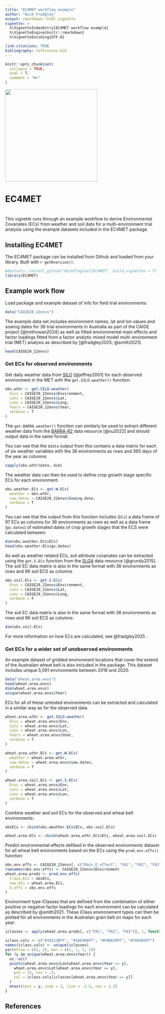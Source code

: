 ```yaml
---
title: "EC4MET workflow example"
author: "Nick Fradgley"
output: rmarkdown::html_vignette
vignette: >
  %\VignetteIndexEntry{EC4MET workflow example}
  %\VignetteEngine{knitr::rmarkdown}
  %\VignetteEncoding{UTF-8}

link-citations: TRUE
bibliography: references.bib
---
```


```r
knitr::opts_chunk$set(
  collapse = TRUE,
  eval = T,
  comment = "#>"
)
```

[![](images/logo-01.png){width="300"}](https://github.com/NickFlagleaf/EC4MET)

# EC4MET

# 

This vignette runs through an example workflow to derive Environmental Covariates (ECs) from weather and soil data for a multi-environment trial analysis using the example datasets included in the EC4MET package.

## Installing EC4MET

The EC4MET package can be installed from Github and loaded from your library. Built with `r getRversion()`.

```r
#devtools::install_github("NickFlagleaf/EC4MET", build_vignettes = T)
library(EC4MET)
```

## Example work flow

Load package and example dataset of info for field trial environments:

```r
data("CAIGE20_22envs")
```

The example data set includes environment names, lat and lon values and sowing dates for 36 trial environments in Australia as part of the CAIGE project [@trethowan2024] as well as fitted environmental main effects and factor loadings fitted from a factor analytic mixed model multi-environment trial (MET) analysis as described by [@fradgley2025; @smith2021].

```r
head(CAIGE20_22envs)
```

### Get ECs for observed environments

Get daily weather data from [SILO](https://www.longpaddock.qld.gov.au/silo/) [@jeffrey2001] for each observed environment in the MET with the `get.SILO.weather()` function:

```r
obs.wthr <- get.SILO.weather(
  Envs = CAIGE20_22envs$Environment,
  Lats = CAIGE20_22envs$Lat,
  Lons = CAIGE20_22envs$Long,
  Years = CAIGE20_22envs$Year,
  verbose = T
)
```

The `get.BARRA.weather()` function can similarly be used to extract different weather data from the [BARRA-R2](https://opus.nci.org.au/spaces/NDP/pages/264241166/BOM+BARRA2+ob53) data resource [@su2022] and should output data in the same format.

You can see that the `$data` output from this contains a data matrix for each of six weather variables with the 36 environments as rows and 365 days of the year as columns:

```r
sapply(obs.wthr$data, dim)
```

The weather data can then be used to define crop growth stage specific ECs for each environment.

```r
obs.weather.ECs <- get.W.ECs(
  weather = obs.wthr,
  sow.dates = CAIGE20_22envs$Sowing.date,
  verbose = T
)
```

You can see that the output from this function includes (`ECs`) a data frame of 97 ECs as columns for 36 environments as rows as well as a data frame (`gs.dates`) of estimated dates of crop growth stages that the ECS were calculated between:

```r
dim(obs.weather.ECs$ECs)
head(obs.weather.ECs$gs.dates)
```

As well as weather related ECs, soil attribute covariates can be extracted using the `get.S.ECs` function from the [SLGA](https://www.clw.csiro.au/aclep/soilandlandscapegrid/GetData-R_package.html) data resource [@grundy2015]. The soil EC data matrix is also in the same format with 36 environments as rows and 96 soil ECS as columns

```r
obs.soil.ECs <- get.S.ECs(
  Envs = CAIGE20_22envs$Environment,
  Lats = CAIGE20_22envs$Lat,
  Lons = CAIGE20_22envs$Long,
  verbose = F
)
```

The soil EC data matrix is also in the same format with 36 environments as rows and 96 soil ECS as columns:

```r
dim(obs.soil.ECs)
```

For more information on how ECs are calculated, see @fradgley2025 .

### Get ECs for a wider set of unobserved environments

An example dataset of gridded environment locations that cover the extend of the Australian wheat belt is also included in the package. This dataset includes unique 5,091 environments between 2018 and 2020.

```r
data("wheat.area.envs")
head(wheat.area.envs)
dim(wheat.area.envs)
unique(wheat.area.envs$Year)
```

ECs for all of these untested environments can be extracted and calculated in a similar way as for the observed data.

```r
wheat.area.wthr <- get.SILO.weather(
  Envs = wheat.area.envs$Env,
  Lats = wheat.area.envs$Lat,
  Lons = wheat.area.envs$Lon,
  Years = wheat.area.envs$Year,
  verbose = T
)

wheat.area.wthr.ECs <- get.W.ECs(
  weather = wheat.area.wthr,
  sow.dates = wheat.area.envs$sow.dates,
  verbose = T
)

wheat.area.soil.ECs <- get.S.ECs(
  Envs = wheat.area.envs$Env,
  Lats = wheat.area.envs$Lat,
  Lons = wheat.area.envs$Lon,
  verbose = T
)
```

Combine weather and soil ECs for the observed and wheat belt environments:

```r
obsECs <- cbind(obs.weather.ECs$ECs, obs.soil.ECs)

wheat.area.ECs <- cbind(wheat.area.wthr.ECs$ECs, wheat.area.soil.ECs)
```

Predict environmental effects defibed in the observed environments dataset for all wheat belt environments based on the ECs using the `pred.env.effs()` function:

```r
obs.env.effs <- CAIGE20_22envs[, c("Main_E_effect", "FA1", "FA2", "FA3")]
rownames(obs.env.effs) <- CAIGE20_22envs$Environment
wheat.area.preds <- pred.env.effs(
  train.ECs = obsECs,
  new.ECs = wheat.area.ECs,
  E.effs = obs.env.effs
)
```

Environment type iClasses that are defined from the combination of either positive or negative factor loadings for each environment can be calculated as described by @smith2021. These iClass environement types can then be plotted for all environments in the Australian grain belt on maps for each year:

```r
iclasses <- apply(wheat.area.preds[, c("FA1", "FA2", "FA3")], 1, function(x) paste(ifelse(x > 0, "p", "n"), collapse = ""))

iclass.cols <- c("#30123BFF", "#1AE4B6FF", "#FABA39FF", "#7A0403FF")
names(iclass.cols) <- unique(iclasses)
par(mfrow = c(2, 2), mar = c(1, 1, 1, 1))
for (y in unique(wheat.area.envs$Year)) {
  oz::oz()
  points(wheat.area.envs$Lon[wheat.area.envs$Year == y],
    wheat.area.envs$Lat[wheat.area.envs$Year == y],
    pch = 15, cex = .5,
    col = iclass.cols[iclasses[wheat.area.envs$Year == y]]
  )
  mtext(text = y, side = 3, line = -1.5, cex = 1.2)
}
```

## References
